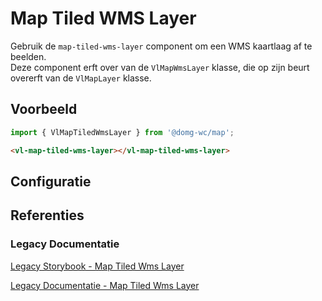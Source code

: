 
# Map Tiled WMS Layer

<VluxMetaData id="map-layer-wms-layer-tiled-wms-layer" />

Gebruik de `map-tiled-wms-layer` component om een WMS kaartlaag af te beelden.<br/>
Deze component erft over van de `VlMapWmsLayer` klasse, die op zijn beurt overerft van de `VlMapLayer` klasse.


## Voorbeeld

```js
import { VlMapTiledWmsLayer } from '@domg-wc/map';
```

```html
<vl-map-tiled-wms-layer></vl-map-tiled-wms-layer>
```

<Canvas of={VlMapTiledWmsLayerStories.MapTiledWmsLayerDefault} />


## Configuratie

<ArgTypes of={VlMapTiledWmsLayerStories.MapTiledWmsLayerDefault} />


## Referenties

### Legacy Documentatie

[Legacy Storybook - Map Tiled Wms Layer](https://webcomponenten.omgeving.vlaanderen.be/storybook/?path=/docs/custom-elements-vl-map-vl-map-tiled-wms-layer--default)

[Legacy Documentatie - Map Tiled Wms Layer](https://webcomponenten.omgeving.vlaanderen.be/doc/VlMapTiledWmsLayer.html)
